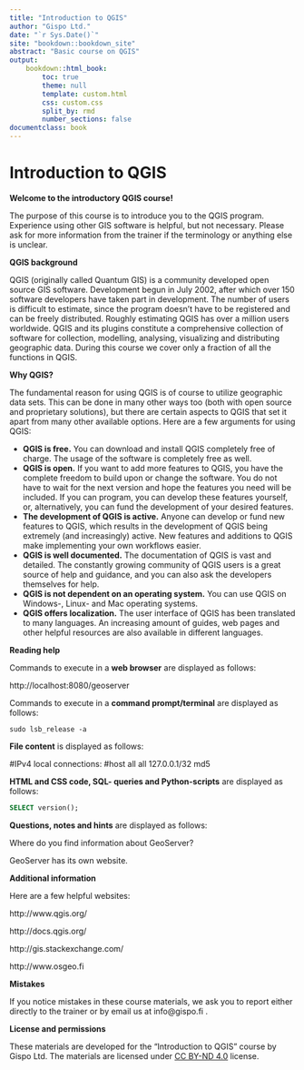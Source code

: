 ```yaml
---
title: "Introduction to QGIS"
author: "Gispo Ltd."   
date: "`r Sys.Date()`"
site: "bookdown::bookdown_site"
abstract: "Basic course on QGIS"
output:
    bookdown::html_book:
        toc: true
        theme: null
        template: custom.html
        css: custom.css
        split_by: rmd
        number_sections: false
documentclass: book
---
```


# Introduction to QGIS

**Welcome to the introductory QGIS course!**

The purpose of this course is to introduce you to the QGIS program. Experience using other GIS software is helpful, but not necessary. Please ask for more information from the trainer if the terminology or anything else is unclear.

**QGIS background**

QGIS (originally called Quantum GIS) is a community developed open source GIS software. Development begun in July 2002, after which over 150 software developers have taken part in development. The number of users is difficult to estimate, since the program doesn't have to be registered and can be freely distributed. Roughly estimating QGIS has over a million users worldwide. QGIS and its plugins constitute a comprehensive collection of software for collection, modelling, analysing, visualizing and distributing geographic data. During this course we cover only a fraction of all the functions in QGIS.

**Why QGIS?**

The fundamental reason for using QGIS is of course to utilize geographic data sets. This can be done in many other ways too (both with open source and proprietary solutions), but there are certain aspects to QGIS that set it apart from many other available options. Here are a few arguments for using  QGIS:

* **QGIS is free.** You can download and install QGIS completely free of charge. The usage of the software is completely free as well.
* **QGIS is open.** If you want to add more features to QGIS, you have the complete freedom to build upon or change the software. You do not have to wait for the next version and hope the features you need will be included. If you can program, you can develop these features yourself, or, alternatively, you can fund the development of your desired features.
* **The development of QGIS is active.** Anyone can develop or fund new features to QGIS, which results in the development of QGIS being extremely (and increasingly) active. New features and additions to QGIS make implementing your own workflows easier.
* **QGIS is well documented.** The documentation of QGIS is vast and detailed. The constantly growing community of QGIS users is a great source of help and guidance, and you can also ask the developers themselves for help.
* **QGIS is not dependent on an operating system.** You can use QGIS on Windows-, Linux- and Mac operating systems.
* **QGIS offers localization.** The user interface of QGIS has been translated to many languages. An increasing amount of guides, web pages and other helpful resources are also available in different languages. 

**Reading help**

Commands to execute in a **web browser** are displayed as follows:

:::{.note-box}
http://localhost:8080/geoserver
:::

Commands to execute in a **command prompt/terminal** are displayed as follows:

:::{.commandline-box}
``` shell
sudo lsb_release -a
```
:::

**File content** is displayed as follows:

:::{.file-content-box}
#IPv4 local connections:
#host all all 127.0.0.1/32 md5
:::

**HTML and CSS code, SQL- queries and Python-scripts** are displayed as follows:

:::{.code-box}
``` sql
SELECT version();
```
:::

**Questions, notes and hints** are displayed as follows:

:::{.hint-box}
Where do you find information about GeoServer? 

GeoServer has its own website.
:::


**Additional information**

Here are a few helpful websites:

:::{.note-box} 
http://www.qgis.org/ 
:::
:::{.note-box}
http://docs.qgis.org/ 
:::
:::{.note-box}
http://gis.stackexchange.com/            
:::
:::{.note-box}
http://www.osgeo.fi
:::


**Mistakes**

If you notice mistakes in these course materials, we ask you to report either directly to the trainer or by email us at info@gispo.fi .

**License and permissions**

These materials are developed for the "Introduction to QGIS" course by Gispo Ltd.
The materials are licensed under [CC BY-ND 4.0](https://creativecommons.org/licenses/by-nd/4.0/) license.

<!--
License and permissions
These materials are developed for the Introduction to QGIS course by Gispo Ltd.
The materials are licensed under [CC BY-ND 4.0](https://creativecommons.org/licenses/by-nd/4.0/) license.
-->
